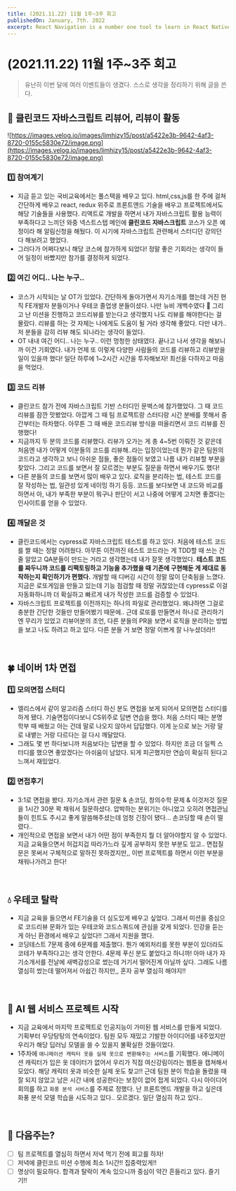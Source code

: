 ```yaml
---
title: (2021.11.22) 11월 1주~3주 회고
publishedOn: January, 7th. 2022
excerpt: React Navigation is a number one tool to learn in React Native. You would always use them; these are some of the best practices in using React Navigation
---
```



<Meta title='(2021.11.22) 11월 1주~3주 회고' />

# (2021.11.22) 11월 1주~3주 회고

> 유난히 이번 달에 여러 이벤트들이 생겼다. 스스로 생각을 정리하기 위해 글을 쓴다.
> 

## 🧹 클린코드 자바스크립트 리뷰어, 리뷰이 활동

![https://images.velog.io/images/limhizy15/post/a5422e3b-9642-4af3-8720-0155c5830e72/image.png](https://images.velog.io/images/limhizy15/post/a5422e3b-9642-4af3-8720-0155c5830e72/image.png)

### 1️⃣ 참여계기

- 지금 듣고 있는 국비교육에서는 풀스택을 배우고 있다. html,css,js를 한 주에 걸쳐 간단하게 배우고 react, redux 위주로 프론트엔드 기술을 배우고 프로젝트에서도 해당 기술들을 사용했다. 리액트로 개발을 하면서 내가 자바스크립트 활용 능력이 부족하다고 느끼던 와중 넥스트스텝 메인에 **클린코드 자바스크립트** 코스가 오픈 예정이라 해 알림신청을 해뒀다. 이 시기에 자바스크립트 관련해서 스터디던 강의던 다 해보려고 했었다.
- 그러다가 어쩌다보니 해당 코스에 참가하게 되었다! 정말 좋은 기회라는 생각이 들어 일정이 바빴지만 참가를 결정하게 되었다.

### 2️⃣ 여긴 어디.. 나는 누구..

- 코스가 시작되는 날 OT가 있었다. 간단하게 돌아가면서 자기소개를 했는데 거진 현직 FE개발자 분들이거나 우테코 졸업생 분들이셨다. 나만 뉴비 개백수였다 🐥 그리고 난 미션을 진행하고 코드리뷰를 받는다고 생각했지 나도 리뷰를 해야한다는 걸 몰랐다. 리뷰를 하는 것 자체는 나에게도 도움이 될 거라 생각해 좋았다. 다만 내가.. 저 분들을 감히 리뷰 해도 되나라는 생각이 들었다.
- OT 내내 여긴 어디.. 나는 누구.. 이런 멍청한 상태였다. 끝나고 나서 생각을 해보니까 이건 기회였다. 내가 언제 또 이렇게 다양한 사람들의 코드를 리뷰하고 리뷰받을 일이 있을까 했다! 일단 하루에 1~2시간 시간을 투자해보자! 최선을 다하자고 마음을 먹었다.

### 3️⃣ 코드 리뷰

- 클린코드 참가 전에 자바스크립트 기반 스터디인 문벅스에 참가했었다. 그 때 코드리뷰를 잠깐 맛봤었다. 아깝게 그 때 팀 프로젝트랑 스터디랑 시간 분배를 못해서 중간부터는 하차했다. 아무튼 그 때 배운 코드리뷰 방식을 떠올리면서 코드 리뷰를 진행했다!
- 지금까지 두 분의 코드를 리뷰했다. 리뷰가 오가는 게 총 4~5번 이뤄진 것 같은데 처음엔 내가 어떻게 이분들의 코드를 리뷰해..라는 입장이었는데 뭔가 같은 팀원의 코드라고 생각하고 보니 아쉬운 점들, 좋은 점들이 보였고 나름 내가 리뷰할 부분을 찾았다. 그리고 코드를 보면서 잘 모르겠는 부분도 질문을 하면서 배우기도 했다!
- 다른 분들의 코드를 보면서 많이 배우고 있다. 로직을 분리하는 법, 테스트 코드를 잘 작성하는 법, 일관성 있게 네이밍 하기 등등. 코드를 보다보면 내 코드와 비교를 하면서 아, 내가 부족한 부분이 뭐구나 판단이 서고 나중에 어떻게 고치면 좋겠다는 인사이트를 얻을 수 있었다.

### 4️⃣ 깨달은 것

- 클린코드에서는 cypress로 자바스크립트 테스트를 하고 있다. 처음에 테스트 코드를 짤 때는 정말 어려웠다. 아무튼 이전까진 테스트 코드라는 게 TDD할 때 쓰는 건 줄 알았고 QA분들이 만드는 거라고 생각했는데 내가 잘못 생각했었다. **테스트 코드를 짜두니까 코드를 리팩토링하고 기능을 추가했을 때 기존에 구현해둔 게 제대로 동작하는지 확인하기가 편했다.** 개발할 때 디버깅 시간이 정말 많이 단축됨을 느꼈다. 지금은 로또게임을 만들고 있는데 기능 점검할 때 정말 귀찮았는데 cypress로 이걸 자동화하니까 더 확실하고 빠르게 내가 작성한 코드를 검증할 수 있었다.
- 자바스크립트 프로젝트를 이전까지는 하나의 파일로 관리했었다. 왜냐하면 그걸로 충분한 간단한 것들만 만들어봤기 때문에.. 근데 로또를 만들면서 하나로 관리하기엔 무리가 있었고 리뷰어분의 조언, 다른 분들의 PR을 보면서 로직을 분리하는 방법을 보고 나도 하려고 하고 있다. 다른 분들 거 보면 정말 이쁘게 잘 나누셨더라!!

<br/>

## 🍀 네이버 1차 면접

### 1️⃣ 모의면접 스터디

- 엘리스에서 같이 알고리즘 스터디 하신 분도 면접을 보게 되어서 모의면접 스터디를 하게 됐다. 기술면접이다보니 CS위주로 답변 연습을 했다. 처음 스터디 때는 분명 학부 때 배웠고 아는 건데 말로 나오지 않아서 답답했다. 이게 눈으로 보는 거랑 말로 내뱉는 거랑 다르다는 걸 다시 깨달았다.
- 그래도 몇 번 하다보니까 처음보다는 답변을 할 수 있었다. 하지만 조금 더 일찍 스터디를 했으면 좋았겠다는 아쉬움이 남았다. 되게 피곤했지만 연습이 확실히 된다고 느껴서 재밌었다.

### 2️⃣ 면접후기

- 3:1로 면접을 봤다. 자기소개서 관련 질문 & 손코딩, 창의수학 문제 & 이것저것 질문을 1시간 30분 꽉 채워서 질문하셨다. 압박하는 분위기는 아니었고 오히려 면접관님들이 힌트도 주시고 좋게 말씀해주셨는데 엄청 긴장이 됐다... 손코딩할 때 손이 떨렸다..
- 개인적으로 면접을 보면서 내가 어떤 점이 부족한지 뭘 더 알아야할지 알 수 있었다. 지금 교육들으면서 허겁지겁 따라가느라 깊게 공부하지 못한 부분도 있고.. 면접질문은 못써서 구체적으로 말하진 못하겠지만,, 이번 프로젝트를 하면서 이런 부분을 채워나가려고 한다!

<br />

## 💧 우테코 탈락

- 지금 교육을 들으면서 FE기술을 더 심도있게 배우고 싶었다. 그래서 미션을 중심으로 코드리뷰 문화가 있는 우테코와 코드스쿼드에 관심을 갖게 되었다. 인강을 듣는 게 아닌 환경에서 배우고 싶었다!! 그래서 지원을 했다.
- 코딩테스트 7문제 중에 6문제를 제출했다. 뭔가 예외처리를 못한 부분이 있더라도 코테가 부족하다고는 생각 안한다. 4문제 푸신 분도 붙었다고 하니까! 아마 내가 자기소개서를 전날에 새벽감성으로 썼는데 거기서 떨어진게 아닐까 싶다. 그래도 나름 열심히 썼는데 떨어져서 아쉽긴 하지만,, 혼자 공부 열심히 해야지!!

<br />

## 🤖 AI 웹 서비스 프로젝트 시작

- 지금 교육에서 마지막 프로젝트로 인공지능이 가미된 웹 서비스를 만들게 되었다. 기획부터 우당탕탕의 연속이었다. 팀원 모두 재밌고 기발한 아이디어를 내주었지만 우리가 해당 딥러닝 모델을 쓸 수 있을지 불확실한 것들이었다.
- 1주차에 `애니메이션 캐릭터 옷을 실제 옷으로 변환해주는 서비스`를 기획했다. 애니메이션 캐릭터가 입은 옷 데이터가 없어서 우리가 직접 여신강림이라는 웹툰을 캡쳐해서 모았다. 해당 캐릭터 옷과 비슷한 실제 옷도 찾고!! 근데 팀원 분이 학습을 돌렸을 때 잘 되지 않았고 남은 시간 내에 성공한다는 보장이 없어 접게 되었다. 다시 아이디어 회의를 하고 `화풍 분석 서비스`를 주제로 정했다. 난 프론트엔드 개발을 하고 싶은데 화풍 분석 모델 학습을 시도하고 있다.. 모르겠다. 일단 열심히 하고 있다..

<br />

## 🎲 다음주는?

- [ ]  팀 프로젝트를 열심히 하면서 저녁 먹기 전에 회고를 하자!
- [ ]  저녁에 클린코드 미션 수행에 최소 1시간!! 집중력있게!!
- [ ]  명상이 필요하다. 합격과 탈락이 계속 있으니까 중심이 약간 흔들리고 있다. 즐기기!!
